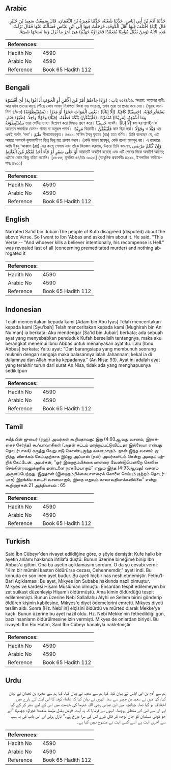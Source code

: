 ## Arabic


<div dir="rtl" lang="ar" style={{fontSize:'larger',backgroundColor:'#f8f9fa',padding:20}}>
حَدَّثَنَا آدَمُ بْنُ أَبِي إِيَاسٍ، حَدَّثَنَا شُعْبَةُ، حَدَّثَنَا مُغِيرَةُ بْنُ النُّعْمَانِ، قَالَ سَمِعْتُ سَعِيدَ بْنَ جُبَيْرٍ، قَالَ ‏(‏آيَةٌ‏)‏ اخْتَلَفَ فِيهَا أَهْلُ الْكُوفَةِ، فَرَحَلْتُ فِيهَا إِلَى ابْنِ عَبَّاسٍ فَسَأَلْتُهُ عَنْهَا فَقَالَ نَزَلَتْ هَذِهِ الآيَةُ ‏(‏وَمَنْ يَقْتُلْ مُؤْمِنًا مُتَعَمِّدًا فَجَزَاؤُهُ جَهَنَّمُ‏)‏ هِيَ آخِرُ مَا نَزَلَ وَمَا نَسَخَهَا شَىْءٌ‏.‏
</div>
<div style={{backgroundColor:'#f8f9fa',padding:20, marginBottom: 10}}><table> <thead> <tr> <th>References:</th> <th></th> </tr> </thead> <tbody><tr><td>Hadith No</td><td>4590</td></tr><tr><td>Arabic No</td><td>4590</td></tr><tr><td>Reference</td><td>Book 65 Hadith 112</td></tr></tbody></table></div>

## Bengali


<div dir="ltr" lang="bn" style={{fontSize:'larger',backgroundColor:'#f8f9fa',padding:20}}>
بَاب : (وَإِذَا جَآءَهُمْ أَمْرٌ مِّنَ الْأَمْنِ أَوِ الْخَوْفِ أَذَاعُوْا بِهٰ) أَيْ أَفْشَوْهُ ৬৫/৪/১৬. অধ্যায়: আল্লাহর বাণীঃ আর যখন তাদের কাছে পৌঁছে কোন সংবাদ নিরাপত্তা কিংবা ভয় সংক্রান্ত, তখন তারা তা প্রচার করে দেয়। (সূরাহ আন-নিসা ৪/৮৩) (يَسْتَنْبِطُوْنَهُ) : يَسْتَخْرِجُوْنَهُ. (حَسِيْبًا) كَافِيًا. (إِلَّا إِنَاثًا) : يَعْنِي الْمَوَاتَ حَجَرًا أَوْ مَدَرًا وَمَا أَشْبَهَهُ. (مَرِيْدًا) مُتَمَرِّدًا. (فَلَيُبَتِّكُنَّ) بَتَّكَهُ قَطَّعَهُ. (قِيْلًا) وَقَوْلًا وَاحِدٌ. (طَبَعَ) خَتَمَ. يَسْتَنْبِطُوْنَهُ তারা সেটির ব্যাখ্যা বিশ্লেষণ করে সিদ্ধান্ত গ্রহণ করে। حَسِيْبًا যথেষ্ট। إِلَّا إِنَاثًا বলা হয় প্রাণহীন ও অচেতন পদার্থকে যেমন- পাথর বা অনুরূপ পদার্থ। مَرِيْدًا বিদ্রোহী। فَلَيُبَتِّكُنَّ কান ছিদ্র করা। وَقَوْلًا ও قِيْلًا এর একই অর্থাৎ ‘বলা’। طَبَعَ সীলমোহরকৃত। ৪৫৯০. সা‘ঈদ ইবনু যুবায়র (রাঃ) হতে বর্ণিত। তিনি বলেছেন যে, এই আয়াত সম্পর্কে কূফাবাসীগণ ভিন্ন ভিন্ন মত প্রকাশ করল। (কেউ বলেন মানসূখ, কেউ বলেন মানসূখ নয়। এ ব্যাপারে আমি ইবনু ‘আব্বাস (রাঃ)-এর কাছে গেলাম এবং তাঁকে জিজ্ঞেস করলাম, উত্তরে তিনি বললেন, وَإِنْ كُنْتُمْ مَرْضٰى أَوْ عَلٰى سَفَرٍ أَوْ جَآءَ أَحَدٌ مِّنْكُمْ مِّنَ الْغَآئِطِ আয়াতটি অবতীর্ণ হয়েছে এবং এটি শেষের দিকে অবতীর্ণ আয়াত; এটাকে কোন কিছু রহিত করেনি। [৩৮৫৫; মুসলিম ৫৪/হাঃ ৩০২৩] (আধুনিক প্রকাশনীঃ ৪২২৯, ইসলামিক ফাউন্ডেশনঃ ৪২৩২)
</div>
<div style={{backgroundColor:'#f8f9fa',padding:20, marginBottom: 10}}><table> <thead> <tr> <th>References:</th> <th></th> </tr> </thead> <tbody><tr><td>Hadith No</td><td>4590</td></tr><tr><td>Arabic No</td><td>4590</td></tr><tr><td>Reference</td><td>Book 65 Hadith 112</td></tr></tbody></table></div>

## English


<div dir="ltr" lang="en" style={{fontSize:'larger',backgroundColor:'#f8f9fa',padding:20}}>
Narrated Sa'id bin Jubair:The people of Kufa disagreed (disputed) about the above Verse. So I went to Ibn 'Abbas and asked him about it. He said, "This Verse:-- "And whoever kills a believer intentionally, his recompense is Hell." was revealed last of all (concerning premeditated murder) and nothing abrogated it
</div>
<div style={{backgroundColor:'#f8f9fa',padding:20, marginBottom: 10}}><table> <thead> <tr> <th>References:</th> <th></th> </tr> </thead> <tbody><tr><td>Hadith No</td><td>4590</td></tr><tr><td>Arabic No</td><td>4590</td></tr><tr><td>Reference</td><td>Book 65 Hadith 112</td></tr></tbody></table></div>

## Indonesian


<div dir="ltr" lang="id" style={{fontSize:'larger',backgroundColor:'#f8f9fa',padding:20}}>
Telah menceritakan kepada kami [Adam bin Abu Iyas] Telah menceritakan kepada kami [Syu'bah] Telah menceritakan kepada kami [Mughirah bin An Nu'man] ia berkata; Aku mendengar [Sa'id bin Jubair] berkata; ada sebuah ayat yang menyebabkan penduduk Kufah berselisih tentangnya, maka aku berangkat menemui Ibnu Abbas untuk menanyakan ayat itu. Lalu [Ibnu Abbas] berkata; Yaitu ayat: "Dan barangsiapa yang membunuh seorang mukmin dengan sengaja maka balasannya ialah Jahannam, kekal ia di dalamnya dan Allah murka kepadanya." (An Nisa: 93). Ayat ini adalah ayat yang terakhir turun dari surat An Nisa, tidak ada yang menghapusnya sedikitpun
</div>
<div style={{backgroundColor:'#f8f9fa',padding:20, marginBottom: 10}}><table> <thead> <tr> <th>References:</th> <th></th> </tr> </thead> <tbody><tr><td>Hadith No</td><td>4590</td></tr><tr><td>Arabic No</td><td>4590</td></tr><tr><td>Reference</td><td>Book 65 Hadith 112</td></tr></tbody></table></div>

## Tamil


<div dir="ltr" lang="ta" style={{fontSize:'larger',backgroundColor:'#f8f9fa',padding:20}}>
சயீத் பின் ஜுபைர் (ரஹ்) அவர்கள் கூறியதாவது: இது (4:93ஆவது வசனம், இராக்கைச் சேர்ந்த) கூஃபாவாசிகள் (அதன் சட்டம் மாற்றப்பட்டுவிட்டதா இல்லையா என்பது தொடர்பாகக்) கருத்து வேறுபாடு கொண்டிருந்த வசனமாகும். நான் இந்த வசனம் குறித்து விளக்கம் கேட்பதற்காக இப்னு அப்பாஸ் (ரலி) அவர்களிடம் சென்று அதைப் பற்றிக் கேட்டேன். அவர்கள், “ஓர் இறைநம்பிக்கை யாளரை வேண்டுமென்றே கொலை செய்கின்றவனுக்குரிய தண்டனை நரகமேயாகும்” எனும் இந்த (4:93ஆவது) வசனம் அருளப்பெற்றது. இதுதான் (இறைநம்பிக்கையாளரைக் கொலை செய்யும் குற்றம் தொடர்பாக) இறங்கிய கடைசி வசனமாகும்; இதை எதுவும் காலாவதியாக்கவில்லை” என்று கூறினார்கள்.21 அத்தியாயம் : 65
</div>
<div style={{backgroundColor:'#f8f9fa',padding:20, marginBottom: 10}}><table> <thead> <tr> <th>References:</th> <th></th> </tr> </thead> <tbody><tr><td>Hadith No</td><td>4590</td></tr><tr><td>Arabic No</td><td>4590</td></tr><tr><td>Reference</td><td>Book 65 Hadith 112</td></tr></tbody></table></div>

## Turkish


<div dir="ltr" lang="tr" style={{fontSize:'larger',backgroundColor:'#f8f9fa',padding:20}}>
Said İbn Cübeyr'den rivayet edildiğine göre, o şöyle demiştir: Kufe halkı bir ayetin anlamı hakkında ihtilafa düştü. Bunun üzerine bineğime binip İbn Abbas'a gittim. Ona bu ayetin açıklamasını sordum. O da şu cevabı verdi: "Kim bir mümini kasten öldürürse cezası, Cehennemdir," ayeti indi. Bu konuda en son inen ayet budur. Bu ayeti hiçbir nas nesh etmemiştir. Fethu'l-Bari Açıklaması: Bu ayet, Mıkyes İbn Subabe hakkında nazil olmuştur. Mıkyes ve kardeşi Hişam Müslüman olmuştu. Ensardan tespit edilemeyen bir zat suikast düzenleyip Hişam'ı öldürmüştü. Ama kimin öldürdüğü tespit edilememişti. Bunun üzerine Nebi Sallallahu Alyhi ve Sellem birini gönderip öldüren kişinin kabilesine, Mıkyes'e diyet ödemelerini emretti. Mıkyes diyeti teslim aldı. Sonra [Hz. Nebi'in] elçisini öldürdü ve mürted olarak Mekke'ye kaçtı. Bunun üzerine bu ayet nazil oldu. Hz. Nebi Mekke'nin fethedildiği gün, bazı insanların öldürülmesine izin vermişti. Mıkyes de onlardan biriydi. Bu rivayeti İbn Ebı Hatim, Saıd İbn Cübeyr kanalıyla nakletmiştir
</div>
<div style={{backgroundColor:'#f8f9fa',padding:20, marginBottom: 10}}><table> <thead> <tr> <th>References:</th> <th></th> </tr> </thead> <tbody><tr><td>Hadith No</td><td>4590</td></tr><tr><td>Arabic No</td><td>4590</td></tr><tr><td>Reference</td><td>Book 65 Hadith 112</td></tr></tbody></table></div>

## Urdu


<div dir="rtl" lang="ur" style={{fontSize:'larger',backgroundColor:'#f8f9fa',padding:20}}>
ہم سے آدم بن ابی ایاس نے بیان کیا، کہا ہم سے شعبہ نے بیان کیا، کہا ہم سے مغیرہ بن نعمان نے بیان کیا، کہا میں نے سعید بن جبیر سے سنا، انہوں نے بیان کیا کہ علماء کوفہ کا اس آیت کے بارے میں اختلاف ہو گیا تھا۔ چنانچہ میں ابن عباس رضی اللہ عنہما کی خدمت میں اس کے لیے سفر کر کے گیا اور ان سے اس کے متعلق پوچھا۔ انہوں نے فرمایا کہ یہ آیت «ومن يقتل مؤمنا متعمدا فجزاؤه جهنم‏» ”اور جو کوئی مسلمان کو جان بوجھ کر قتل کرے اس کی سزا دوزخ ہے۔“ نازل ہوئی اور اس باب کی یہ سب سے آخری آیت ہے اسے کسی آیت نے منسوخ نہیں کیا ہے۔
</div>
<div style={{backgroundColor:'#f8f9fa',padding:20, marginBottom: 10}}><table> <thead> <tr> <th>References:</th> <th></th> </tr> </thead> <tbody><tr><td>Hadith No</td><td>4590</td></tr><tr><td>Arabic No</td><td>4590</td></tr><tr><td>Reference</td><td>Book 65 Hadith 112</td></tr></tbody></table></div>